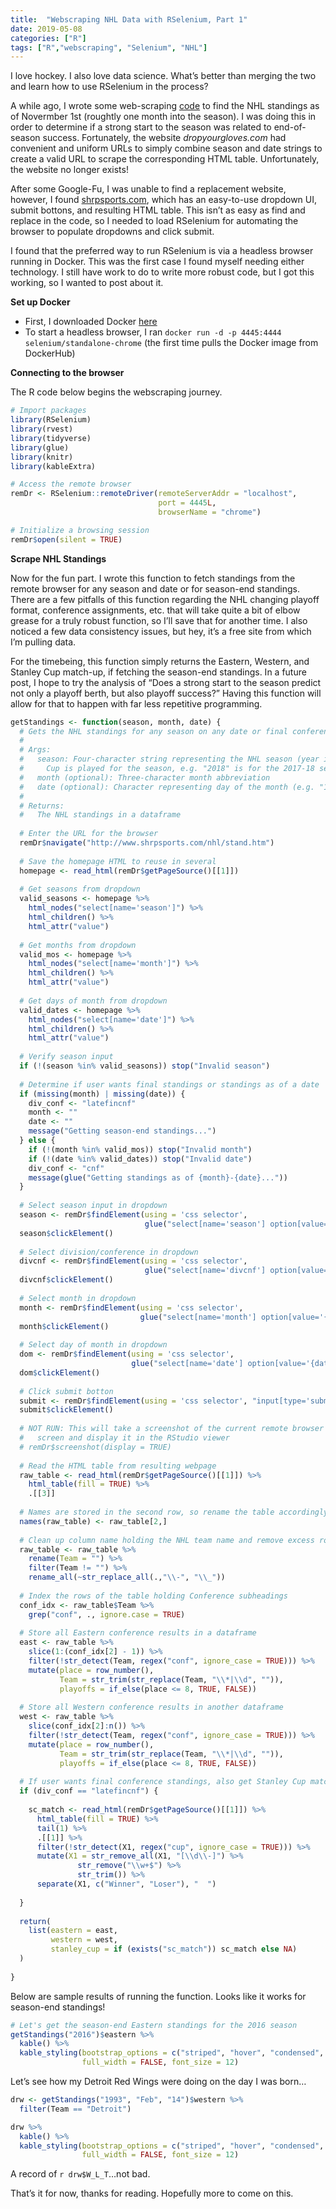 ```yaml
---
title:  "Webscraping NHL Data with RSelenium, Part 1"
date: 2019-05-08
categories: ["R"]
tags: ["R","webscraping", "Selenium", "NHL"]
---
```


I love hockey. I also love data science. What's better than merging the two and learn how to use RSelenium in the process? 

A while ago, I wrote some web-scraping [code](https://github.com/mitchbeebe/nhlStandings) to find the NHL standings as of Novermber 1st (roughtly one month into the season). I was doing this in order to determine if a strong start to the season was related to end-of-season success. Fortunately, the website _dropyourgloves.com_ had convenient and uniform URLs to simply combine season and date strings to create a valid URL to scrape the corresponding HTML table. Unfortunately, the website no longer exists!

After some Google-Fu, I was unable to find a replacement website, however, I found [shrpsports.com](http://www.shrpsports.com), which has an easy-to-use dropdown UI, submit bottons, and resulting HTML table. This isn't as easy as find and replace in the code, so I needed to load RSelenium for automating the browser to populate dropdowns and click submit.

I found that the preferred way to run RSelenium is via a headless browser running in Docker. This was the first case I found myself needing either technology. I still have work to do to write more robust code, but I got this working, so I wanted to post about it.

**Set up Docker**

* First, I downloaded Docker [here](https://www.docker.com/products/docker-desktop)
* To start a headless browser, I ran `docker run -d -p 4445:4444 selenium/standalone-chrome` (the first time pulls the Docker image from DockerHub)

**Connecting to the browser**

The R code below begins the webscraping journey.

```r
# Import packages
library(RSelenium)
library(rvest)
library(tidyverse)
library(glue)
library(knitr)
library(kableExtra)

# Access the remote browser
remDr <- RSelenium::remoteDriver(remoteServerAddr = "localhost",
                                 port = 4445L,
                                 browserName = "chrome")

# Initialize a browsing session
remDr$open(silent = TRUE)
```

**Scrape NHL Standings**

Now for the fun part. I wrote this function to fetch standings from the remote browser for any season and date or for season-end standings. There are a few pitfalls of this function regarding the NHL changing playoff format, conference assignments, etc. that will take quite a bit of elbow grease for a truly robust function, so I'll save that for another time. I also noticed a few data consistency issues, but hey, it's a free site from which I'm pulling data. 

For the timebeing, this function simply returns the Eastern, Western, and Stanley Cup match-up, if fetching the season-end standings. In a future post, I hope to try the analysis of "Does a strong start to the season predict not only a playoff berth, but also playoff success?" Having this function will allow for that to happen with far less repetitive programming.

```r
getStandings <- function(season, month, date) {
  # Gets the NHL standings for any season on any date or final conference standings
  #
  # Args:
  #   season: Four-character string representing the NHL season (year in which Stanley
  #     Cup is played for the season, e.g. "2018" is for the 2017-18 season)
  #   month (optional): Three-character month abbreviation
  #   date (optional): Character representing day of the month (e.g. "1", "12", "27")
  #
  # Returns:
  #   The NHL standings in a dataframe
  
  # Enter the URL for the browser
  remDr$navigate("http://www.shrpsports.com/nhl/stand.htm") 
  
  # Save the homepage HTML to reuse in several 
  homepage <- read_html(remDr$getPageSource()[[1]])
  
  # Get seasons from dropdown
  valid_seasons <- homepage %>% 
    html_nodes("select[name='season']") %>% 
    html_children() %>% 
    html_attr("value")
  
  # Get months from dropdown
  valid_mos <- homepage %>% 
    html_nodes("select[name='month']") %>% 
    html_children() %>% 
    html_attr("value")
  
  # Get days of month from dropdown
  valid_dates <- homepage %>% 
    html_nodes("select[name='date']") %>% 
    html_children() %>% 
    html_attr("value")
  
  # Verify season input
  if (!(season %in% valid_seasons)) stop("Invalid season")
  
  # Determine if user wants final standings or standings as of a date
  if (missing(month) | missing(date)) {
    div_conf <- "latefincnf"
    month <- ""
    date <- ""
    message("Getting season-end standings...")
  } else {
    if (!(month %in% valid_mos)) stop("Invalid month")
    if (!(date %in% valid_dates)) stop("Invalid date")
    div_conf <- "cnf"
    message(glue("Getting standings as of {month}-{date}..."))
  }
  
  # Select season input in dropdown
  season <- remDr$findElement(using = 'css selector', 
                              glue("select[name='season'] option[value='{season}']"))
  season$clickElement()
  
  # Select division/conference in dropdown
  divcnf <- remDr$findElement(using = 'css selector', 
                              glue("select[name='divcnf'] option[value='{div_conf}']"))
  divcnf$clickElement()
  
  # Select month in dropdown
  month <- remDr$findElement(using = 'css selector', 
                             glue("select[name='month'] option[value='{month}']"))
  month$clickElement()
  
  # Select day of month in dropdown
  dom <- remDr$findElement(using = 'css selector', 
                           glue("select[name='date'] option[value='{date}']"))
  dom$clickElement()
  
  # Click submit botton
  submit <- remDr$findElement(using = 'css selector', "input[type='submit']")
  submit$clickElement()
  
  # NOT RUN: This will take a screenshot of the current remote browser
  #   screen and display it in the RStudio viewer
  # remDr$screenshot(display = TRUE) 
  
  # Read the HTML table from resulting webpage
  raw_table <- read_html(remDr$getPageSource()[[1]]) %>% 
    html_table(fill = TRUE) %>% 
    .[[3]]
  
  # Names are stored in the second row, so rename the table accordingly
  names(raw_table) <- raw_table[2,]
  
  # Clean up column name holding the NHL team name and remove excess rows
  raw_table <- raw_table %>% 
    rename(Team = "") %>% 
    filter(Team != "") %>% 
    rename_all(~str_replace_all(.,"\\-", "\\_"))
  
  # Index the rows of the table holding Conference subheadings
  conf_idx <- raw_table$Team %>% 
    grep("conf", ., ignore.case = TRUE)
  
  # Store all Eastern conference results in a dataframe
  east <- raw_table %>% 
    slice(1:(conf_idx[2] - 1)) %>% 
    filter(!str_detect(Team, regex("conf", ignore_case = TRUE))) %>% 
    mutate(place = row_number(),
           Team = str_trim(str_replace(Team, "\\*|\\d", "")),
           playoffs = if_else(place <= 8, TRUE, FALSE))
  
  # Store all Western conference results in another dataframe
  west <- raw_table %>% 
    slice(conf_idx[2]:n()) %>% 
    filter(!str_detect(Team, regex("conf", ignore_case = TRUE))) %>% 
    mutate(place = row_number(),
           Team = str_trim(str_replace(Team, "\\*|\\d", "")),
           playoffs = if_else(place <= 8, TRUE, FALSE))
  
  # If user wants final conference standings, also get Stanley Cup match
  if (div_conf == "latefincnf") {
    
    sc_match <- read_html(remDr$getPageSource()[[1]]) %>%
      html_table(fill = TRUE) %>%
      tail(1) %>%
      .[[1]] %>% 
      filter(!str_detect(X1, regex("cup", ignore_case = TRUE))) %>%
      mutate(X1 = str_remove_all(X1, "[\\d\\-]") %>% 
               str_remove("\\w+$") %>% 
               str_trim()) %>%
      separate(X1, c("Winner", "Loser"), "  ")
    
  }
  
  return(
    list(eastern = east,
         western = west,
         stanley_cup = if (exists("sc_match")) sc_match else NA)
  )
  
}
```


Below are sample results of running the function. Looks like it works for season-end standings!

```r
# Let's get the season-end Eastern standings for the 2016 season
getStandings("2016")$eastern %>% 
  kable() %>% 
  kable_styling(bootstrap_options = c("striped", "hover", "condensed", "responsive"),
                full_width = FALSE, font_size = 12)
```


Let's see how my Detroit Red Wings were doing on the day I was born...

```r
drw <- getStandings("1993", "Feb", "14")$western %>% 
  filter(Team == "Detroit")

drw %>% 
  kable() %>% 
  kable_styling(bootstrap_options = c("striped", "hover", "condensed", "responsive"),
                full_width = FALSE, font_size = 12)
```

A record of `r drw$W_L_T`...not bad.


That's it for now, thanks for reading. Hopefully more to come on this.
